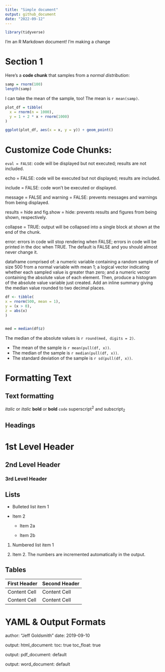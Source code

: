 ```yaml
---
title: "Simple document"
output: github_document
date: "2022-09-12"
---
```


```r
library(tidyverse)
```


I'm an R Markdown document! I'm making a change

# Section 1

Here's a **code chunk** that samples from a _normal distribution_:

```r
samp = rnorm(100)
length(samp)
```

I can take the mean of the sample, too!
The mean is `r mean(samp)`. 

```r
plot_df = tibble(
  x = rnorm(n = 1000),
  y = 1 + 2 * x + rnorm(1000)
)

ggplot(plot_df, aes(x = x, y = y)) + geom_point()
```


# Customize Code Chunks: 

`eval = FALSE`: code will be displayed but not executed; results are not included.

echo = FALSE: code will be executed but not displayed; results are included.

include = FALSE: code won’t be executed or displayed.

message = FALSE and warning = FALSE: prevents messages and warnings from being displayed.

results = hide and fig.show = hide: prevents results and figures from being shown, respectively.

collapse = TRUE: output will be collapsed into a single block at shown at the end of the chunk.

error: errors in code will stop rendering when FALSE; errors in code will be printed in the doc when TRUE. The default is FALSE and you should almost never change it.

dataframe comprised of: a numeric variable containing a random sample of size 500 from a normal variable with mean 1; a logical vector indicating whether each sampled value is greater than zero; and a numeric vector containing the absolute value of each element. Then, produce a histogram of the absolute value variable just created. Add an inline summary giving the median value rounded to two decimal places. 

```r

df <- tibble(
x = rnorm(500, mean = 1),
y = (x > 0),
z = abs(x)
)


med = median(df$z)
```
The median of the absolute values is `r round(med, digits = 2)`.

* The mean of the sample is `r mean(pull(df, x))`.
* The median of the sample is `r median(pull(df, x))`.
* The standard deviation of the sample is `r sd(pull(df, x))`.


# Formatting Text
Text formatting 
------------------------------------------------------------

*italic*  or  _italic_
**bold**  or  __bold__
`code`
superscript^2^ and subscript~2~


Headings
------------------------------------------------------------

# 1st Level Header

## 2nd Level Header

### 3rd Level Header


Lists
------------------------------------------------------------

*   Bulleted list item 1

*   Item 2

    * Item 2a

    * Item 2b

1.  Numbered list item 1

1.  Item 2. The numbers are incremented automatically in the output.


Tables 
------------------------------------------------------------

First Header  | Second Header
------------- | -------------
Content Cell  | Content Cell
Content Cell  | Content Cell

# YAML & Output Formats

author: "Jeff Goldsmith"
date: 2019-09-10

output:
  html_document:
    toc: true
    toc_float: true
    
output:
  pdf_document: default
  
output:
  word_document: default


